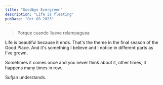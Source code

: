 ```yaml
---
title: "Goodbye Evergreen"
description: "Life is fleeting"
pubDate: "Oct 08 2023"
---
```



> Porque cuando llueve relampaguea

Life is beautiful because it ends. That's the theme in the final season of the Good Place. And
it's something I believe and I notice in different parts as I've grown.

Sometimes it comes once and you never think about it, other times, it happens many times in row.

Sufjan understands.

<Music url="https://music.apple.com/us/album/goodbye-evergreen/1700723922?i=1700724081" />
